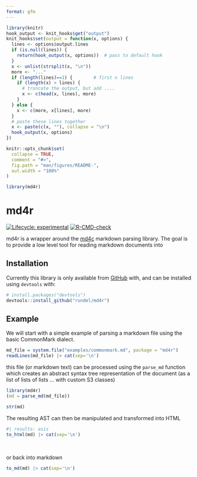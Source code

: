 ```yaml
---
format: gfm
---
```


```r
library(knitr)
hook_output <- knit_hooks$get("output")
knit_hooks$set(output = function(x, options) {
  lines <- options$output.lines
  if (is.null(lines)) {
    return(hook_output(x, options))  # pass to default hook
  }
  x <- unlist(strsplit(x, "\n"))
  more <- "..."
  if (length(lines)==1) {        # first n lines
    if (length(x) > lines) {
      # truncate the output, but add ....
      x <- c(head(x, lines), more)
    }
  } else {
    x <- c(more, x[lines], more)
  }
  # paste these lines together
  x <- paste(c(x, ""), collapse = "\n")
  hook_output(x, options)
})

knitr::opts_chunk$set(
  collapse = TRUE,
  comment = "#>",
  fig.path = "man/figures/README-",
  out.width = "100%"
)

library(md4r)
```

# md4r

<!-- badges: start -->
[![Lifecycle: experimental](https://img.shields.io/badge/lifecycle-experimental-orange.svg)](https://lifecycle.r-lib.org/articles/stages.html#experimental)
[![R-CMD-check](https://github.com/rundel/md4r/actions/workflows/R-CMD-check.yaml/badge.svg)](https://github.com/rundel/md4r/actions/workflows/R-CMD-check.yaml)
<!-- badges: end -->

md4r is a wrapper around the [md4c](https://github.com/mity/md4c) markdown parsing library. The goal is to provide a low level tool for reading markdown documents into 

## Installation

Currently this library is only available from [GitHub](https://github.com/) with, and can be installed using `devtools` with:

```r
# install.packages("devtools")
devtools::install_github("rundel/md4r")
```
## Example

We will start with a simple example of parsing a markdown file using the basic CommonMark dialect.

```r
md_file = system.file("examples/commonmark.md", package = "md4r")
readLines(md_file) |> cat(sep='\n')
```

this file (or markdown text) can be processed using the `parse_md` function which creates an abstract syntax tree representation of the document (as a list of lists of lists ... with custom S3 classes)

```r
library(md4r)
(md = parse_md(md_file))
```

```r
str(md)
```

The resulting AST can then be manipulated and transformed into HTML

```r
#| results: asis
to_html(md) |> cat(sep='\n')
```

<br/>

or back into markdown

```r
to_md(md) |> cat(sep='\n')
```


